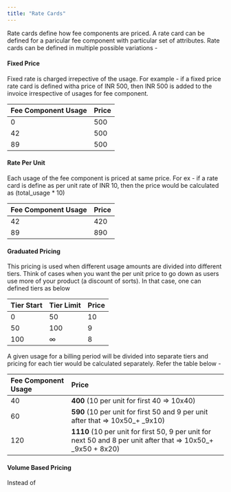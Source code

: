 ```yaml
---
title: "Rate Cards"
---
```


Rate cards define how fee components are priced. A rate card can be defined for a paricular fee component with particular set of attributes. Rate cards can be defined in multiple possible variations - 

#### Fixed Price

Fixed rate is charged irrepective of the usage. For example - if a fixed price rate card is defined witha price of INR 500, then INR 500 is added to the invoice irrespective of usages for fee component.

| Fee Component Usage | Price |
| :------------------ | :---- |
| 0                   | 500   |
| 42                  | 500   |
| 89                  | 500   |

#### Rate Per Unit

Each usage of the fee component is priced at same price. For ex - if a rate card is define as per unit rate of INR 10, then the price would be calculated as (total_usage \* 10)

| Fee Component Usage | Price |
| ------------------- | ----- |
| 42                  | 420   |
| 89                  | 890   |

#### Graduated Pricing

This pricing is used when different usage amounts are divided into different tiers. Think of cases when you want the per unit price to go down as users use more of your product (a discount of sorts). In that case, one can defined tiers as below

| Tier Start | Tier Limit | Price |
| ---------- | ---------- | ----- |
| 0          | 50         | 10    |
| 50         | 100        | 9     |
| 100        | ∞          | 8     |

A given usage for a billing period will be divided into separate tiers and pricing for each tier would be calculated separately. Refer the table below - 

| Fee Component Usage | Price                                                                                                            |
| :------------------ | :--------------------------------------------------------------------------------------------------------------- |
| 40                  | **400** (10 per unit for first 40 =\> 10x40)                                                                     |
| 60                  | **590** (10 per unit for first 50 and 9 per unit after that =\> 10x50_\+ _9x10)                                  |
| 120                 | **1110** (10 per unit for first 50, 9 per unit for next 50 and 8 per unit after that =\> 10x50_\+ _9x50 \+ 8x20) |

#### Volume Based Pricing

Instead of 